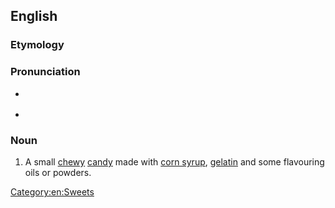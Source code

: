 ==English==
{{wikipedia}}

===Etymology===
{{compound|en|gum|drop}}

===Pronunciation===
* {{a|RP}} {{IPA|en|/ˈɡʌm.dɹɒp/}}
* {{a|US}} {{IPA|en|/ˈɡʌm.dɹɑːp/}}

===Noun===
{{en-noun}}

# A small [[chewy]] [[candy]] made with [[corn syrup]], [[gelatin]] and some flavouring oils or powders.

[[Category:en:Sweets]]